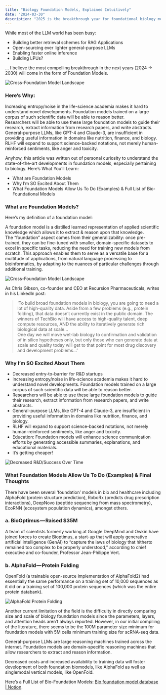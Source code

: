 ```yaml
---
title: "Biology Foundation Models, Explained Intuitively"
date: "2024-03-30"
description: "2025 is the breakthrough year for foundational biology models"
---
```


While most of the LLM world has been busy:

- Building better retrieval schemes for RAG Applications
- Open-sourcing ever lighter general-purpose LLMs
- Enabling faster online inference
- Building LPUs?

… I believe the most compelling breakthrough in the next years (2024 -> 2030) will come in the form of Foundation Models.

![Cross-Foundation Model Landscape](/writings/cross_foundation_model_landscape.png)

### Here’s Why:
Increasing entropy/noise in the life-science academia makes it hard to understand novel developments. Foundation models trained on a large corpus of such scientific data will be able to reason better.  
Researchers will be able to use these large foundation models to guide their research, extract information from research papers, and write abstracts.  
General-purpose LLMs, like GPT-4 and Claude-3, are insufficient in providing useful information in domains like nutrition, finance, and biology.  
RLHF will expand to support science-backed notations, not merely human-reinforced sentiments, like anger and toxicity.

Anyhow, this article was written out of personal curiosity to understand the state-of-the-art developments in foundation models, especially pertaining to biology. Here’s What You’ll Learn:

- What are Foundation Models
- Why I’m SO Excited About Them
- What Foundation Models Allow Us To Do (Examples) & Full List of Bio-Foundational Models

### What are Foundation Models?

Here’s my definition of a foundation model:

A foundation model is a distilled learned representation of applied scientific knowledge which allows it to extract & reason upon that knowledge.  
The “foundation” aspect comes from their generalizability: once pre-trained, they can be fine-tuned with smaller, domain-specific datasets to excel in specific tasks, reducing the need for training new models from scratch. This approach enables them to serve as a versatile base for a multitude of applications, from natural language processing to bioinformatics, by adapting to the nuances of particular challenges through additional training.

![Cross-Foundation Model Landscape](/writings/cross_foundational_model_landscape.png)

As Chris Gibson, co-founder and CEO at Recursion Pharmaceuticals, writes in his LinkedIn post:

> ‘To build broad foundation models in biology, you are going to need a lot of high-quality data. Aside from a few problems (e.g., protein folding), that data doesn’t currently exist in the public domain. The winners of TechBio will have access to high-quality talent, deep compute resources, AND the ability to iteratively generate rich biological data at scale…  
> One day we will move wet-lab biology to confirmation and validation of in silico hypotheses only, but only those who can generate data at scale and quality today will get to that point for most drug discovery and development problems…’

### Why I’m SO Excited About Them

- Decreased entry-to-barrier for R&D startups  
- Increasing entropy/noise in life-science academia makes it hard to understand novel developments. Foundation models trained on a large corpus of such scientific data will be able to reason better.  
- Researchers will be able to use these large foundation models to guide their research, extract information from research papers, and write abstracts.  
- General-purpose LLMs, like GPT-4 and Claude-3, are insufficient in providing useful information in domains like nutrition, finance, and biology.  
- RLHF will expand to support science-backed notations, not merely human-reinforced sentiments, like anger and toxicity.  
- Education: Foundation models will enhance science communication efforts by generating accessible summaries, explanations, and educational materials.  
- It’s getting cheaper!

![Decreased R&D/Success Over Time](/writings/decreased_rd_success_over_time.png)

### What Foundation Models Allow Us To Do (Examples) & Final Thoughts

There have been several ‘foundation’ models in bio and healthcare including AlphaFold (protein structure prediction), RoboRx (predicts drug prescription interactions), DeepNovo (peptide sequencing from mass spectrometry), EcoRNN (ecosystem population dynamics), amongst others.

### a. BioOptimus — Raised $35M

A team of scientists formerly working at Google DeepMind and Owkin have joined forces to create Bioptimus, a start-up that will apply generative artificial intelligence (GenAI) to “capture the laws of biology that hitherto remained too complex to be properly understood,” according to chief executive and co-founder, Professor Jean-Philippe Vert.

### b. AlphaFold — Protein Folding

OpenFold (a trainable open-source implementation of AlphaFold2) had essentially the same performance on a training set of 10,000 sequences as it did on a training set of 100,000 protein sequences (which was the entire protein databank).

![AlphaFold Protein Folding](/writings/alphafold_protein_folding.png)

Another current limitation of the field is the difficulty in directly comparing size and scale of biology foundation models since the parameters, layers, and attention heads aren’t always reported. However, in our initial compiling of the literature, there seems to be the 100M parameter size minimum for foundation models with 5M cells minimum training size for scRNA-seq data.

General-purpose LLMs are large reasoning machines trained across the internet. Foundation models are domain-specific reasoning machines that allow researchers to extract and reason information.  

Decreased costs and increased availability to training data will foster development of both foundation biomodels, like AlphaFold as well as singlemodal vertical models, like OpenFold.


Here’s a Full List of Bio-Foundation Models: [Bio foundation model database | Notion](https://compoundvc.notion.site).
